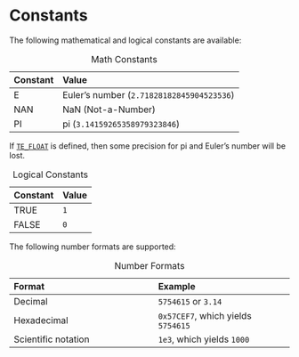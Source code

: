 # Constants

The following mathematical and logical constants\index{constants} are available:

::: {.minipage data-latex="{\textwidth}"}
| Constant | Value |
| :------------- |:------------ |
| E   | Euler's number (`2.71828182845904523536`) |
| NAN | NaN (Not-a-Number) |
| PI  | pi (`3.14159265358979323846`) |

Table: Math Constants
:::

::: {.warningsection data-latex=""}
If [`TE_FLOAT`](#te-float) is defined, then some precision for pi and Euler's number will be lost.
:::

::: {.minipage data-latex="{\textwidth}"}
| Constant | Value |
| :------------- |:------------ |
| TRUE  | `1` |
| FALSE | `0` |

Table: Logical Constants
:::

The following number formats are supported:

::: {.minipage data-latex="{\textwidth}"}
| Format | Example |
| :------------- |:------------ |
| Decimal | `5754615` or `3.14` |
| Hexadecimal\index{hexadecimal} | `0x57CEF7`, which yields `5754615` |
| Scientific notation\index{scientific notation} | `1e3`, which yields `1000` |

Table: Number Formats
:::
